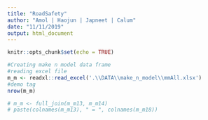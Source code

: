 ---
title: "RoadSafety"
author: "Amol | Haojun | Japneet | Calum"
date: "11/11/2019"
output: html_document
---

```{r setup, include=FALSE}
knitr::opts_chunk$set(echo = TRUE)
```




```{r}
#Creating make n model data frame
#reading excel file
m_m <- readxl::read_excel('.\\DATA\\make_n_model\\mmAll.xlsx')
#demo tag
nrow(m_m)

# m_m <- full_join(m_m13, m_m14)
# paste(colnames(m_m13), " = ", colnames(m_m18))

```








